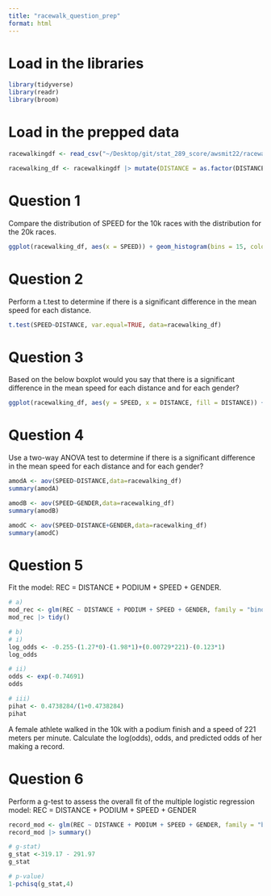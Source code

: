 ```yaml
---
title: "racewalk_question_prep"
format: html
---
```


# Load in the libraries

```r
library(tidyverse)
library(readr)
library(broom)
```

# Load in the prepped data

```r
racewalkingdf <- read_csv("~/Desktop/git/stat_289_score/awsmit22/racewalking/data_repo_submission/racewalking.csv")

racewalking_df <- racewalkingdf |> mutate(DISTANCE = as.factor(DISTANCE), REC = as.factor(REC), PODIUM = as.factor(PODIUM))
```

# Question 1

Compare the distribution of SPEED for the 10k races with the distribution for the 20k races.

```r
ggplot(racewalking_df, aes(x = SPEED)) + geom_histogram(bins = 15, colour = "black", fill = "lightblue") + facet_wrap(~DISTANCE) + theme_minimal()
```

# Question 2

Perform a t.test to determine if there is a significant difference in the mean speed for each distance.

```r
t.test(SPEED~DISTANCE, var.equal=TRUE, data=racewalking_df)
```

# Question 3

Based on the below boxplot would you say that there is a significant difference in the mean speed for each distance and for each gender?

```r
ggplot(racewalking_df, aes(y = SPEED, x = DISTANCE, fill = DISTANCE)) + geom_boxplot(show.legend = FALSE) + facet_wrap(~GENDER) + theme_minimal() + scale_fill_brewer() 
```

# Question 4

Use a two-way ANOVA test to determine if there is a significant difference in the mean speed for each distance and for each gender?

```r
amodA <- aov(SPEED~DISTANCE,data=racewalking_df)
summary(amodA)

amodB <- aov(SPEED~GENDER,data=racewalking_df)
summary(amodB)

amodC <- aov(SPEED~DISTANCE+GENDER,data=racewalking_df)
summary(amodC)
```

# Question 5

Fit the model: REC = DISTANCE + PODIUM + SPEED + GENDER. 

```r
# a)
mod_rec <- glm(REC ~ DISTANCE + PODIUM + SPEED + GENDER, family = "binomial", data = racewalking_df)
mod_rec |> tidy()

# b)
# i)
log_odds <- -0.255-(1.27*0)-(1.98*1)+(0.00729*221)-(0.123*1)
log_odds

# ii)
odds <- exp(-0.74691)
odds

# iii)
pihat <- 0.4738284/(1+0.4738284)
pihat
```


A female athlete walked in the 10k with a podium finish and a speed of 221 meters per minute. Calculate the log(odds), odds, and predicted odds of her making a record. 

# Question 6

Perform a g-test to assess the overall fit of the multiple logistic regression model: REC = DISTANCE + PODIUM + SPEED + GENDER 

```r
record_mod <- glm(REC ~ DISTANCE + PODIUM + SPEED + GENDER, family = "binomial", data = racewalking_df)
record_mod |> summary()

# g-stat)
g_stat <-319.17 - 291.97
g_stat

# p-value)
1-pchisq(g_stat,4)
```
